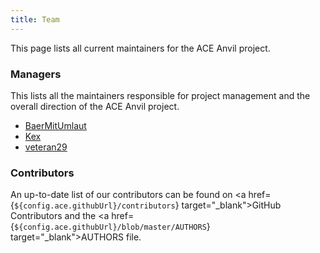 ```yaml
---
title: Team
---
```



This page lists all current maintainers for the ACE Anvil project.

### Managers

This lists all the maintainers responsible for project management and the overall direction of the ACE Anvil project.

- <a href="https://github.com/BaerMitUmlaut" target="_blank">BaerMitUmlaut</a>
- <a href="https://github.com/Kexanone" target="_blank">Kex</a>
- <a href="https://github.com/veteran29" target="_blank">veteran29</a>

### Contributors

An up-to-date list of our contributors can be found on <a href={`${config.ace.githubUrl}/contributors`} target="_blank">GitHub Contributors</a> and the <a href={`${config.ace.githubUrl}/blob/master/AUTHORS`} target="_blank">AUTHORS</a> file.
